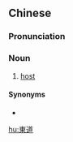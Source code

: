 {{also|东道}}
==Chinese==
{{zh-forms|s=东道}}

===Pronunciation===
{{zh-pron
|m=dōngdào
|c=dung1 dou6
|cat=n
}}

===Noun===
{{zh-noun}}

# [[host]]

====Synonyms====
* {{zh-l|東道主}}

[[hu:東道]]